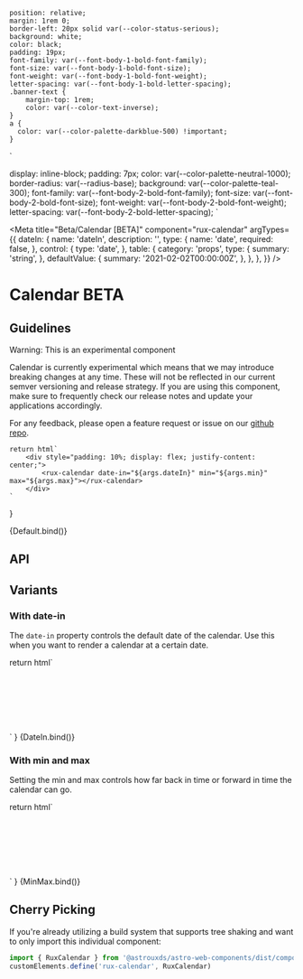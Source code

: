     position: relative;
    margin: 1rem 0;
    border-left: 20px solid var(--color-status-serious);
    background: white;
    color: black;
    padding: 19px;
    font-family: var(--font-body-1-bold-font-family);
    font-size: var(--font-body-1-bold-font-size);
    font-weight: var(--font-body-1-bold-font-weight);
    letter-spacing: var(--font-body-1-bold-letter-spacing);
    .banner-text {
        margin-top: 1rem;
        color: var(--color-text-inverse);
    }
    a {
      color: var(--color-palette-darkblue-500) !important;
    }
`

  display: inline-block;
  padding: 7px;
  color: var(--color-palette-neutral-1000);
  border-radius: var(--radius-base);
  background: var(--color-palette-teal-300);
      font-family: var(--font-body-2-bold-font-family);
    font-size: var(--font-body-2-bold-font-size);
    font-weight: var(--font-body-2-bold-font-weight);
    letter-spacing: var(--font-body-2-bold-letter-spacing);
`

<Meta
    title="Beta/Calendar [BETA]"
    component="rux-calendar"
    argTypes={{
        dateIn: {
            name: 'dateIn',
            description: '',
            type: {
                name: 'date',
                required: false,
            },
            control: {
                type: 'date',
            },
            table: {
                category: 'props',
                type: {
                    summary: 'string',
                },
                defaultValue: {
                    summary: '2021-02-02T00:00:00Z',
                },
            },
        },
    }}
/>

# Calendar <BetaTag>BETA</BetaTag>

## Guidelines

<StyledDiv>
    <div>Warning: This is an experimental component</div>
    <p class="banner-text">
        Calendar is currently experimental which means that we may introduce breaking changes at any time.
        These will not be reflected in our current semver versioning and release strategy.
        If you are using this component, make sure to frequently check our release notes and update your
        applications accordingly.
    </p>
    <p class="banner-text">
        For any feedback, please open a feature request or issue on our <a href='https://github.com/RocketCommunicationsInc/astro'>github repo</a>.
    </p>
</StyledDiv>

    return html`
        <div style="padding: 10%; display: flex; justify-content: center;">
            <rux-calendar date-in="${args.dateIn}" min="${args.min}" max="${args.max}"></rux-calendar>
        </div>
    `
}

<Canvas>
    <Story
        name="Default"
        args={{
            dateIn: '',
            min: '',
            max: ''
        }}
    >
        {Default.bind()}
    </Story>
</Canvas>

## API

<ArgsTable of="rux-calendar" />

## Variants

### With date-in

The `date-in` property controls the default date of the calendar. Use this when you want to render
a calendar at a certain date.

  return html`
  <div style="padding: 10%; display: flex; justify-content: center;">
    <rux-calendar date-in="${args.dateIn}" min="${args.min}" max="${args.max}"></rux-calendar>
  </div>
  `
}

<Canvas>
  <Story
    args={{
      dateIn: "1997-04-27T00:00:00.000",
      min: '',
      max: ''
    }}
    name="With Date In"
  >
  {DateIn.bind()}
  </Story>
</Canvas>

### With min and max

Setting the min and max controls how far back in time or forward in time the calendar can go.

  return html`
  <div style="padding: 10%; display: flex; justify-content: center;">
    <rux-calendar date-in="${args.dateIn}" min="${args.min}" max="${args.max}"></rux-calendar>
  </div>
  `
}

<Canvas>
  <Story
    args={{
      dateIn: "2023-07-01T00:00:00.000",
      min: '2020-01-01T00:00:00.000',
      max: '2024-12-01T00:00:00.000'
    }}
    name="With Min and Max"
  >
  {MinMax.bind()}
  </Story>
</Canvas>

## Cherry Picking

If you're already utilizing a build system that supports tree shaking and want to only import this individual component:

```js
import { RuxCalendar } from '@astrouxds/astro-web-components/dist/components/rux-calendar'
customElements.define('rux-calendar', RuxCalendar)
```
